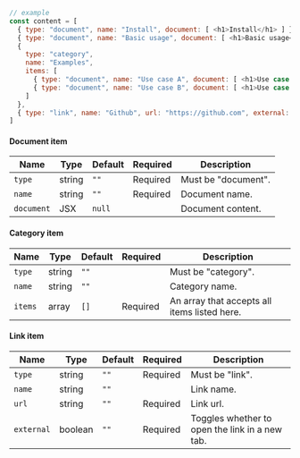 ```js
// example
const content = [
  { type: "document", name: "Install", document: [ <h1>Install</h1> ] },
  { type: "document", name: "Basic usage", document: [ <h1>Basic usage</h1> ] },
  {
    type: "category",
    name: "Examples",
    items: [
      { type: "document", name: "Use case A", document: [ <h1>Use case A</h1> ] },
      { type: "document", name: "Use case B", document: [ <h1>Use case B</h1> ] }
    ]
  },
  { type: "link", name: "Github", url: "https://github.com", external: true },
]
```

#### Document item

| Name       | Type   | Default | Required | Description                       |
|------------|--------|---------|----------|-----------------------------------|
| `type`     | string | `""`    | Required | Must be "document".                   |
| `name`    | string | `""`    | Required | Document name.                   |
| `document` | JSX    | `null`  |          | Document content.                 |

#### Category item

| Name       | Type   | Default | Required | Description                                       |
|------------|--------|---------|----------|---------------------------------------------------|
| `type`     | string | `""`    |          | Must be "category".                                     |
| `name`    | string | `""`    |          | Category name.                                     |
| `items`   | array  | `[]`    | Required | An array that accepts all items listed here.      |

#### Link item

| Name          | Type    | Default | Required | Description         |
|---------------|---------|---------|----------|---------------------|
| `type`        | string  | `""`    | Required | Must be "link".          |
| `name`        | string  | `""`    |          | Link name.          |
| `url`         | string  | `""`    | Required | Link url.          |
| `external`    | boolean | `""`    | Required | Toggles whether to open the link in a new tab. |
